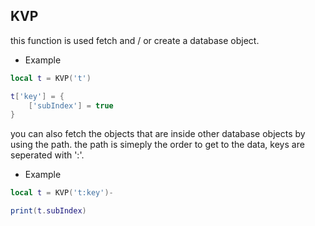 ## KVP 

this function is used fetch and / or create a database object.

* Example 

```lua 
local t = KVP('t')

t['key'] = {
    ['subIndex'] = true
}
```

you can also fetch the objects that are inside other 
database objects by using the path. 
the path is simeply the order to get to the data, keys are seperated with ':'.

* Example 

```lua 
local t = KVP('t:key')- 

print(t.subIndex) 
```